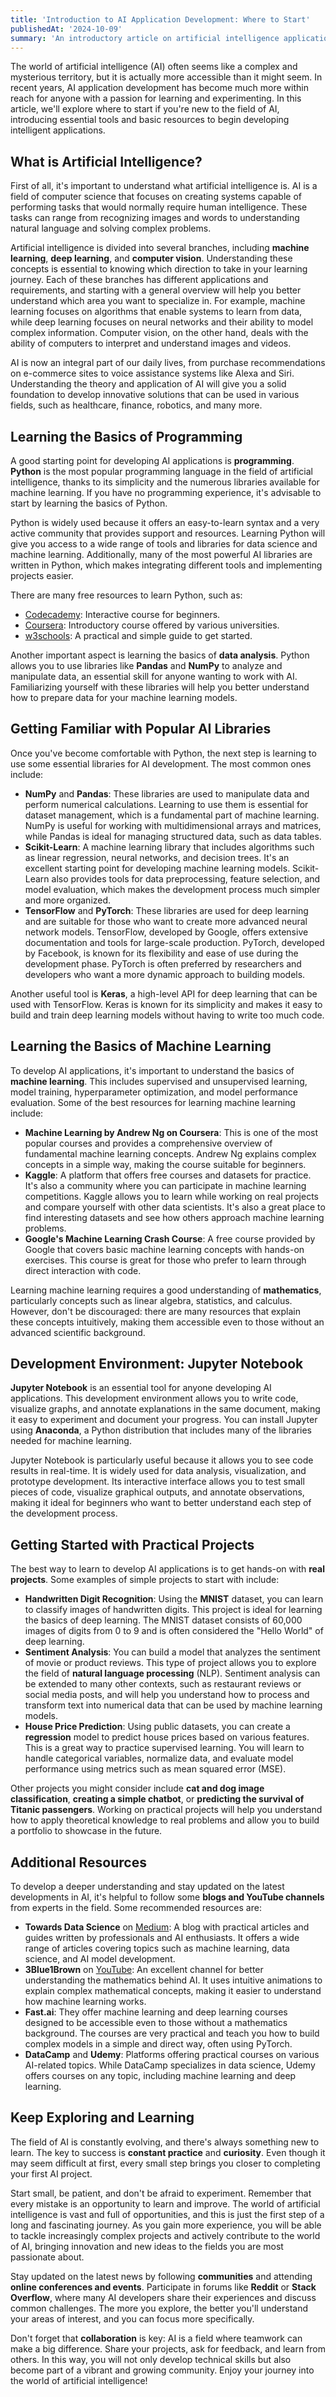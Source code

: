 ```yaml
---
title: 'Introduction to AI Application Development: Where to Start'
publishedAt: '2024-10-09'
summary: 'An introductory article on artificial intelligence application development, aimed at beginners who want to learn how to start with programming, AI libraries, and practical projects.'
---
```


The world of artificial intelligence (AI) often seems like a complex and mysterious territory, but it is actually more accessible than it might seem. In recent years, AI application development has become much more within reach for anyone with a passion for learning and experimenting. In this article, we'll explore where to start if you're new to the field of AI, introducing essential tools and basic resources to begin developing intelligent applications.

## What is Artificial Intelligence?

First of all, it's important to understand what artificial intelligence is. AI is a field of computer science that focuses on creating systems capable of performing tasks that would normally require human intelligence. These tasks can range from recognizing images and words to understanding natural language and solving complex problems.

Artificial intelligence is divided into several branches, including **machine learning**, **deep learning**, and **computer vision**. Understanding these concepts is essential to knowing which direction to take in your learning journey. Each of these branches has different applications and requirements, and starting with a general overview will help you better understand which area you want to specialize in. For example, machine learning focuses on algorithms that enable systems to learn from data, while deep learning focuses on neural networks and their ability to model complex information. Computer vision, on the other hand, deals with the ability of computers to interpret and understand images and videos.

AI is now an integral part of our daily lives, from purchase recommendations on e-commerce sites to voice assistance systems like Alexa and Siri. Understanding the theory and application of AI will give you a solid foundation to develop innovative solutions that can be used in various fields, such as healthcare, finance, robotics, and many more.

## Learning the Basics of Programming

A good starting point for developing AI applications is **programming**. **Python** is the most popular programming language in the field of artificial intelligence, thanks to its simplicity and the numerous libraries available for machine learning. If you have no programming experience, it's advisable to start by learning the basics of Python.

Python is widely used because it offers an easy-to-learn syntax and a very active community that provides support and resources. Learning Python will give you access to a wide range of tools and libraries for data science and machine learning. Additionally, many of the most powerful AI libraries are written in Python, which makes integrating different tools and implementing projects easier.

There are many free resources to learn Python, such as:

- [Codecademy](https://www.codecademy.com/learn/learn-python-3): Interactive course for beginners.
- [Coursera](https://www.coursera.org/learn/python): Introductory course offered by various universities.
- [w3schools](https://www.w3schools.com/python/): A practical and simple guide to get started.

Another important aspect is learning the basics of **data analysis**. Python allows you to use libraries like **Pandas** and **NumPy** to analyze and manipulate data, an essential skill for anyone wanting to work with AI. Familiarizing yourself with these libraries will help you better understand how to prepare data for your machine learning models.

## Getting Familiar with Popular AI Libraries

Once you've become comfortable with Python, the next step is learning to use some essential libraries for AI development. The most common ones include:

- **NumPy** and **Pandas**: These libraries are used to manipulate data and perform numerical calculations. Learning to use them is essential for dataset management, which is a fundamental part of machine learning. NumPy is useful for working with multidimensional arrays and matrices, while Pandas is ideal for managing structured data, such as data tables.
- **Scikit-Learn**: A machine learning library that includes algorithms such as linear regression, neural networks, and decision trees. It's an excellent starting point for developing machine learning models. Scikit-Learn also provides tools for data preprocessing, feature selection, and model evaluation, which makes the development process much simpler and more organized.
- **TensorFlow** and **PyTorch**: These libraries are used for deep learning and are suitable for those who want to create more advanced neural network models. TensorFlow, developed by Google, offers extensive documentation and tools for large-scale production. PyTorch, developed by Facebook, is known for its flexibility and ease of use during the development phase. PyTorch is often preferred by researchers and developers who want a more dynamic approach to building models.

Another useful tool is **Keras**, a high-level API for deep learning that can be used with TensorFlow. Keras is known for its simplicity and makes it easy to build and train deep learning models without having to write too much code.

## Learning the Basics of Machine Learning

To develop AI applications, it's important to understand the basics of **machine learning**. This includes supervised and unsupervised learning, model training, hyperparameter optimization, and model performance evaluation. Some of the best resources for learning machine learning include:

- **Machine Learning by Andrew Ng on Coursera**: This is one of the most popular courses and provides a comprehensive overview of fundamental machine learning concepts. Andrew Ng explains complex concepts in a simple way, making the course suitable for beginners.
- **Kaggle**: A platform that offers free courses and datasets for practice. It's also a community where you can participate in machine learning competitions. Kaggle allows you to learn while working on real projects and compare yourself with other data scientists. It's also a great place to find interesting datasets and see how others approach machine learning problems.
- **Google's Machine Learning Crash Course**: A free course provided by Google that covers basic machine learning concepts with hands-on exercises. This course is great for those who prefer to learn through direct interaction with code.

Learning machine learning requires a good understanding of **mathematics**, particularly concepts such as linear algebra, statistics, and calculus. However, don't be discouraged: there are many resources that explain these concepts intuitively, making them accessible even to those without an advanced scientific background.

## Development Environment: Jupyter Notebook

**Jupyter Notebook** is an essential tool for anyone developing AI applications. This development environment allows you to write code, visualize graphs, and annotate explanations in the same document, making it easy to experiment and document your progress. You can install Jupyter using **Anaconda**, a Python distribution that includes many of the libraries needed for machine learning.

Jupyter Notebook is particularly useful because it allows you to see code results in real-time. It is widely used for data analysis, visualization, and prototype development. Its interactive interface allows you to test small pieces of code, visualize graphical outputs, and annotate observations, making it ideal for beginners who want to better understand each step of the development process.

## Getting Started with Practical Projects

The best way to learn to develop AI applications is to get hands-on with **real projects**. Some examples of simple projects to start with include:

- **Handwritten Digit Recognition**: Using the **MNIST** dataset, you can learn to classify images of handwritten digits. This project is ideal for learning the basics of deep learning. The MNIST dataset consists of 60,000 images of digits from 0 to 9 and is often considered the "Hello World" of deep learning.
- **Sentiment Analysis**: You can build a model that analyzes the sentiment of movie or product reviews. This type of project allows you to explore the field of **natural language processing** (NLP). Sentiment analysis can be extended to many other contexts, such as restaurant reviews or social media posts, and will help you understand how to process and transform text into numerical data that can be used by machine learning models.
- **House Price Prediction**: Using public datasets, you can create a **regression** model to predict house prices based on various features. This is a great way to practice supervised learning. You will learn to handle categorical variables, normalize data, and evaluate model performance using metrics such as mean squared error (MSE).

Other projects you might consider include **cat and dog image classification**, **creating a simple chatbot**, or **predicting the survival of Titanic passengers**. Working on practical projects will help you understand how to apply theoretical knowledge to real problems and allow you to build a portfolio to showcase in the future.

## Additional Resources

To develop a deeper understanding and stay updated on the latest developments in AI, it's helpful to follow some **blogs and YouTube channels** from experts in the field. Some recommended resources are:

- **Towards Data Science** on [Medium](https://medium.com/): A blog with practical articles and guides written by professionals and AI enthusiasts. It offers a wide range of articles covering topics such as machine learning, data science, and AI model development.
- **3Blue1Brown** on [YouTube](https://www.youtube.com/c/3blue1brown): An excellent channel for better understanding the mathematics behind AI. It uses intuitive animations to explain complex mathematical concepts, making it easier to understand how machine learning works.
- **Fast.ai**: They offer machine learning and deep learning courses designed to be accessible even to those without a mathematics background. The courses are very practical and teach you how to build complex models in a simple and direct way, often using PyTorch.
- **DataCamp** and **Udemy**: Platforms offering practical courses on various AI-related topics. While DataCamp specializes in data science, Udemy offers courses on any topic, including machine learning and deep learning.

## Keep Exploring and Learning

The field of AI is constantly evolving, and there's always something new to learn. The key to success is **constant practice** and **curiosity**. Even though it may seem difficult at first, every small step brings you closer to completing your first AI project.

Start small, be patient, and don't be afraid to experiment. Remember that every mistake is an opportunity to learn and improve. The world of artificial intelligence is vast and full of opportunities, and this is just the first step of a long and fascinating journey. As you gain more experience, you will be able to tackle increasingly complex projects and actively contribute to the world of AI, bringing innovation and new ideas to the fields you are most passionate about.

Stay updated on the latest news by following **communities** and attending **online conferences and events**. Participate in forums like **Reddit** or **Stack Overflow**, where many AI developers share their experiences and discuss common challenges. The more you explore, the better you'll understand your areas of interest, and you can focus more specifically.

Don't forget that **collaboration** is key: AI is a field where teamwork can make a big difference. Share your projects, ask for feedback, and learn from others. In this way, you will not only develop technical skills but also become part of a vibrant and growing community. Enjoy your journey into the world of artificial intelligence!
